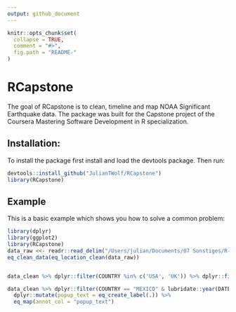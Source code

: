 ```yaml
---
output: github_document
---
```


<!-- README.md is generated from README.Rmd. Please edit that file -->

```r
knitr::opts_chunk$set(
  collapse = TRUE,
  comment = "#>",
  fig.path = "README-"
)
```

# RCapstone

The goal of RCapstone is to clean, timeline and map NOAA Significant Earthquake data. The package was built for the Capstone project of the Coursera Mastering Software Development in R specialization.

## Installation:

To install the package first install and load the devtools package. Then run:

```r
devtools::install_github("JulianTWolf/RCapstone")
library(RCapstone)
```

## Example

This is a basic example which shows you how to solve a common problem:

```r
library(dplyr)
library(ggplot2)
library(RCapstone)
data_raw <<- readr::read_delim("/Users/julian/Documents/07 Sonstiges/R-Projekte/RCapstone/signif.txt.tsv", col_names=T, delim = "\t")
eq_clean_data(eq_location_clean(data_raw))


data_clean %>% dplyr::filter(COUNTRY %in% c('USA', 'UK')) %>% dplyr::filter(DATE > '2000-01-01') %>% ggplot(aes(x = DATE, y = COUNTRY, color = TOTAL_DEATHS, size = EQ_PRIMARY)) + geom_timeline()

data_clean %>% dplyr::filter(COUNTRY == "MEXICO" & lubridate::year(DATE) >= 2000) %>%
  dplyr::mutate(popup_text = eq_create_label(.)) %>%
  eq_map(annot_col = "popup_text")
```
